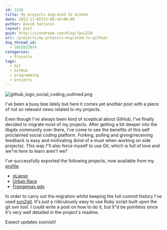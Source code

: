 ```yaml
---
id: 2228
title: My projects migrated to GitHub
date: 2012-11-05T23:09:42+00:00
author: David Saltares
layout: post
guid: http://siondream.com/blog/?p=2228
url: /projects/my-projects-migrated-to-github/
dsq_thread_id:
  - 1852023074
categories:
  - Projects
tags:
  - Git
  - GitHub
  - programming
  - projects
---
```


![github_logo_social_coding_outlined.png](/img/wp/github_logo_social_coding_outlined.png)

I've been a busy bee lately but here it comes yet another post with a piece of not so relevant news related to my projects.

Even though I've always been kind of sceptical about GitHub, I've finally decided to migrate most of my projects. After getting a bit deeper into the libgdx community over there, I've come to see the benefits of this self proclaimed social coding platform. Forking, pulling and giving/receiving feedback is easy and motivating (kind of a must when working on side projects). This way I"ll also force myself to use Git, which is full of love and we"re here to learn aren't we?

I've successfully exported the following projects, now available from my [profile](https://github.com/dsaltares):

*   [gLapse](https://github.com/dsaltares/glapse)
*   [Urban Race](https://github.com/dsaltares/urbanrace)
*   [Freegemas gdx](https://github.com/dsaltares/freegemas-gdx)

In order to carry out the migration whilst keeping the full commit history I've used [svn2git](https://github.com/nirvdrum/svn2git). It's just a ridiculously easy to use Ruby script built upon the git svn tool. I could write a post on how to do it, but it"d be pointless since it's very well detailed in the project's readme.

Expect updates soonish!
